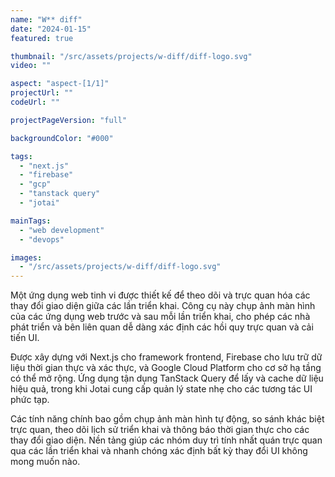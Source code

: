 ```yaml
---
name: "W** diff"
date: "2024-01-15"
featured: true

thumbnail: "/src/assets/projects/w-diff/diff-logo.svg"
video: ""

aspect: "aspect-[1/1]"
projectUrl: ""
codeUrl: ""

projectPageVersion: "full"

backgroundColor: "#000"

tags:
  - "next.js"
  - "firebase"
  - "gcp"
  - "tanstack query"
  - "jotai"

mainTags:
  - "web development"
  - "devops"

images:
  - "/src/assets/projects/w-diff/diff-logo.svg"
---
```


Một ứng dụng web tinh vi được thiết kế để theo dõi và trực quan hóa các thay đổi giao diện giữa các lần triển khai. Công cụ này chụp ảnh màn hình của các ứng dụng web trước và sau mỗi lần triển khai, cho phép các nhà phát triển và bên liên quan dễ dàng xác định các hồi quy trực quan và cải tiến UI.

Được xây dựng với Next.js cho framework frontend, Firebase cho lưu trữ dữ liệu thời gian thực và xác thực, và Google Cloud Platform cho cơ sở hạ tầng có thể mở rộng. Ứng dụng tận dụng TanStack Query để lấy và cache dữ liệu hiệu quả, trong khi Jotai cung cấp quản lý state nhẹ cho các tương tác UI phức tạp.

Các tính năng chính bao gồm chụp ảnh màn hình tự động, so sánh khác biệt trực quan, theo dõi lịch sử triển khai và thông báo thời gian thực cho các thay đổi giao diện. Nền tảng giúp các nhóm duy trì tính nhất quán trực quan qua các lần triển khai và nhanh chóng xác định bất kỳ thay đổi UI không mong muốn nào.

